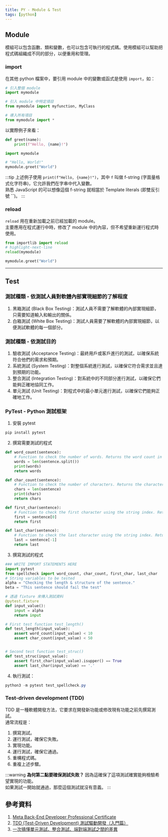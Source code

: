 ```yaml
---
title: PY - Module & Test
tags: [python]
---
```

## Module
模組可以包含函數、類和變數，也可以包含可執行的程式碼。使用模組可以幫助把程式碼組織成不同的部分，以便重用和管理。

### import
在其他 python 檔案中，要引用 module 中的變數或函式是使用 `import`，如：
```py title='Import example'
# 引入整個 module
import mymodule

# 引入 module 中特定項目
from mymodule import myfunction, MyClass

# 導入所有項目
from mymodule import *
```
以實際例子來看：
```py title='mymodule.py'
def greet(name):
    print(f"Hello, {name}!")
```
```py title='index.py'
import mymodule

# "Hello, World!"
mymodule.greet("World")
```
:::tip
上述例子使用 `print(f"Hello, {name}!")`，其中 `f` 叫做 f-string (字面量格式化字符串)，它允許我們在字串中代入變數。  
熟悉 JavaScript 的可以想像這個 f-string 就相當於 Template literals (即雙反引號 **``**)。
:::

### reload
`reload` 用在重新加載之前已經加載的 module。  
主要應用在程式運行中時，修改了 module 中的內容，但不希望重新運行程式時使用。

```py
from importlib import reload
# highlight-next-line
reload(mymodule)

mymodule.greet("World")
```

---

## Test
### 測試種類 - 依測試人員對軟體內部實現細節的了解程度
1. 黑箱測試 (Black Box Testing)：測試人員不需要了解軟體的內部實現細節，只需要知道輸入和輸出的關係。
2. 白箱測試 (White Box Testing)：測試人員需要了解軟體的內部實現細節，以便測試軟體的每一個部分。

### 測試種類 - 依測試目的
1. 驗收測試 (Acceptance Testing)：最終用戶或客戶進行的測試，以確保系統符合他們的需求和預期。
2. 系統測試 (System Testing)：對整個系統進行測試，以確保它符合需求並且達到預期的功能。
3. 整合測試 (Integration Testing)：對系統中的不同部分進行測試，以確保它們能夠正確地協同工作。
4. 單元測試 (Unit Testing)：對程式中的最小單元進行測試，以確保它們能夠正確地工作。

### PyTest - Python 測試框架
1. 安裝 pytest
```powershell
pip install pytest
```
2. 撰寫需要測試的程式
```py title='spellcheck.py'
def word_count(sentence):
    # Function to check the number of words. Returns the word count in string.
    words = len(sentence.split())
    print(words)
    return words

def char_count(sentence):
    # Function to check the number of characters. Returns the character count in string.
    chars = len(sentence)
    print(chars)
    return chars

def first_char(sentence):
    # Function to check the first character using the string index. Returns the first character in string.
    first = sentence[0]
    return first

def last_char(sentence):
    # Function to check the last character using the string index. Returns the last character in string.
    last = sentence[-1]
    return last
```
3. 撰寫測試的程式
```py title='test_spellcheck.py'
### WRITE IMPORT STATEMENTS HERE
import pytest
from spellcheck import word_count, char_count, first_char, last_char
# String variables to be tested
alpha = "Checking the length & structure of the sentence."
beta = "This sentence should fail the test"

# 透過 fixture 來傳入測試資料
@pytest.fixture
def input_value():
    input = alpha
    return input

# First test function test_length()
def test_length(input_value):
    assert word_count(input_value) < 10
    assert char_count(input_value) < 50


# Second test function test_struc()
def test_struc(input_value):
    assert first_char(input_value).isupper() == True
    assert last_char(input_value) == '.'
```

4. 執行測試：
```powershell
python3 -m pytest test_spellcheck.py
```

### Test-driven development (TDD)
TDD 是一種軟體開發方法，它要求在開發新功能或修改現有功能之前先撰寫測試。  
通常流程是：
1. 撰寫測試。
2. 運行測試，確保它失敗。
3. 實現功能。
4. 運行測試，確保它通過。
5. 重構程式碼。
6. 重複上述步驟。

:::warning
**為何第二點要確保測試失敗？**
因為這確保了這項測試確實能夠檢驗希望實現的功能。  
如果測試一開始就通過，那麼這個測試就沒有意義。
:::

## 參考資料
1. [Meta Back-End Developer Professional Certificate](https://www.coursera.org/professional-certificates/meta-back-end-developer)
2. [TDD (Test-Driven Development) 測試驅動開發（入門篇）](https://medium.com/%E6%88%91%E6%83%B3%E8%A6%81%E8%AE%8A%E5%BC%B7/tdd-test-driven-development-%E6%B8%AC%E8%A9%A6%E9%A9%85%E5%8B%95%E9%96%8B%E7%99%BC-%E5%85%A5%E9%96%80%E7%AF%87-e3f6f15c6651)
3. [一次搞懂單元測試、整合測試、端對端測試之間的差異](https://blog.miniasp.com/post/2019/02/18/Unit-testing-Integration-testing-e2e-testing)